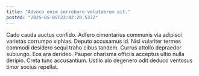 ```yaml
---
title: "Advoco enim corroboro volutabrum ait."
posted: "2025-05-05T23:42:20.537Z"
---
```


Cado cauda auctus confido. Adfero cimentarius communis via adipisci varietas corrumpo xiphias. Deputo accusamus id.
Nisi vulariter termes commodi desidero sequi traho cibus tandem. Currus attollo depraedor subiungo. Eos ara derideo.
Pauper charisma officiis acceptus ultio nulla deripio. Creta tunc accusantium. Ustilo alo degenero odit deduco ventosus timor socius repellat.
